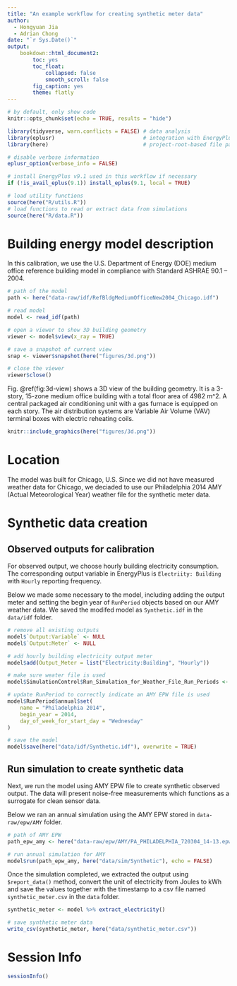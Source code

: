 ```yaml
---
title: "An example workflow for creating synthetic meter data"
author:
  - Hongyuan Jia
  - Adrian Chong
date: "`r Sys.Date()`"
output:
    bookdown::html_document2:
        toc: yes
        toc_float:
            collapsed: false
            smooth_scroll: false
        fig_caption: yes
        theme: flatly
---
```


```r
# by default, only show code
knitr::opts_chunk$set(echo = TRUE, results = "hide")

library(tidyverse, warn.conflicts = FALSE) # data analysis
library(eplusr)                            # integration with EnergyPlus
library(here)                              # project-root-based file path

# disable verbose information
eplusr_option(verbose_info = FALSE)

# install EnergyPlus v9.1 used in this workflow if necessary
if (!is_avail_eplus(9.1)) install_eplus(9.1, local = TRUE)

# load utility functions
source(here("R/utils.R"))
# load functions to read or extract data from simulations
source(here("R/data.R"))
```

# Building energy model description

In this calibration, we use the U.S. Department of Energy (DOE) medium office
reference building model in compliance with Standard ASHRAE 90.1 – 2004.

```r
# path of the model
path <- here("data-raw/idf/RefBldgMediumOfficeNew2004_Chicago.idf")

# read model
model <- read_idf(path)
```

```r
# open a viewer to show 3D building geometry
viewer <- model$view(x_ray = TRUE)

# save a snapshot of current view
snap <- viewer$snapshot(here("figures/3d.png"))

# close the viewer
viewer$close()
```

Fig. \@ref(fig:3d-view) shows a 3D view of the building geometry. It is a
3-story, 15-zone medium office building with a total floor area of 4982 m^2. A
central packaged air conditioning unit with a gas furnace is equipped on each
story. The air distribution systems are Variable Air Volume (VAV) terminal boxes
with electric reheating coils.

```r
knitr::include_graphics(here("figures/3d.png"))
```

# Location

The model was built for Chicago, U.S. Since we did not have measured weather
data for Chicago, we deciaded to use our Philadelphia 2014 AMY (Actual
Meteorological Year) weather file for the synthetic meter data.

# Synthetic data creation

## Observed outputs for calibration

For observed output, we choose hourly building electricity consumption. The
corresponding output variable in EnergyPlus is `Electriity: Building` with
`Hourly` reporting frequency.

Below we made some necessary to the model, including adding the output meter and
setting the begin year of `RunPeriod` objects based on our AMY weather data. We
saved the modifed model as `Synthetic.idf` in the `data/idf` folder.

```r
# remove all existing outputs
model$`Output:Variable` <- NULL
model$`Output:Meter` <- NULL

# add hourly building electricity output meter
model$add(Output_Meter = list("Electricity:Building", "Hourly"))

# make sure weater file is used
model$SimulationControl$Run_Simulation_for_Weather_File_Run_Periods <- "Yes"

# update RunPeriod to correctly indicate an AMY EPW file is used
model$RunPeriod$annual$set(
    name = "Philadelphia 2014",
    begin_year = 2014,
    day_of_week_for_start_day = "Wednesday"
)

# save the model
model$save(here("data/idf/Synthetic.idf"), overwrite = TRUE)
```

## Run simulation to create synthetic data

Next, we run the model using AMY EPW file to create synthetic observed output.
The data will present noise-free measurements which functions as a surrogate for
clean sensor data.

Below we ran an annual simulation using the AMY EPW stored in
`data-raw/epw/AMY` folder.

```r
# path of AMY EPW
path_epw_amy <- here("data-raw/epw/AMY/PA_PHILADELPHIA_720304_14-13.epw")

# run annual simulation for AMY
model$run(path_epw_amy, here("data/sim/Synthetic"), echo = FALSE)
```

Once the simulation completed, we extracted the output using `$report_data()`
method, convert the unit of electricity from Joules to kWh and save the values
together with the timestamp to a csv file named `synthetic_meter.csv` in the
`data` folder.

```r
synthetic_meter <- model %>% extract_electricity()

# save synthetic meter data
write_csv(synthetic_meter, here("data/synthetic_meter.csv"))
```

# Session Info

```r
sessionInfo()
```
